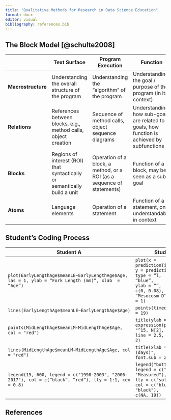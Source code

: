 ```yaml
---
title: "Qualitative Methods for Research in Data Science Education"
format: docx
editor: visual
bibliography: references.bib
---
```


## The Block Model [@schulte2008]

|                    | Text Surface                                                              | Program Execution                                                      | Function                                                                                   |
|:------------------|------------------|------------------|------------------|
| **Macrostructure** | Understanding the overall structure of the program                        | Understanding the "algorithm" of the program                           | Understanding the goal / purpose of the program (in its context)                           |
| **Relations**      | References between blocks, e.g., method calls, object creation            | Sequence of method calls, object sequence diagrams                     | Understanding how sub-goals are related to goals, how function is achieved by subfunctions |
| **Blocks**         | Regions of interest (ROI) that syntactically or semantically build a unit | Operation of a block, a method, or a ROI (as a sequence of statements) | Function of a block, may be seen as a sub-goal                                             |
| **Atoms**          | Language elements                                                         | Operation of a statement                                               | Function of a statement, only understandable in context                                    |

## Student's Coding Process

| Student A                                                                                              | Student B                                                                                                                                                                                    |
|------------------------------------|------------------------------------|
| `plot(EarlyLengthAge$meanLE∼EarlyLengthAge$Age, las = 1, ylab = “Fork Length (mm)”, xlab  = “Age”)`    | `plot(x = predictionTimesD,       y = prediction,       type = “l,       col = “blue”,       xlab = “”,       ylab = “”,       ylim = c(0, 0.08),       main = “Mesocosm D”,       las = 1)` |
| `lines(EarlyLengthAge$meanLE∼EarlyLengthAge$Age)`                                                      | `points(timed, obsD, pch = 19)`                                                                                                                                                              |
| `points(MidLengthAge$meanLM∼MidLengthAge$Age, col = "red")`                                            | `title(ylab = expression(paste("Tracer "^15, N[2], ":Ar")), line = 2.5, font.sub = 2)`                                                                                                       |
| `lines(MidLengthAge$meanLM∼MidLengthAge$Age, col = "red")`                                             | `title(xlab = "Time (days)",       line = 2, font.sub = 2)`                                                                                                                                  |
| `legend(15, 600, legend = c("1998-2003", "2006-2017"), col = c(“black”, “red”), lty = 1:1, cex = 0.8)` | `legend("bottomright",          legend = c("Modeled", "Measured"),          lty = c("solid", NA),          col = c("blue", "black"),         pch = c(NA, 19))`                               |

## References
